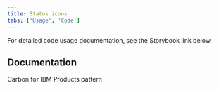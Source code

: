 ```yaml
---
title: Status icons
tabs: ['Usage', 'Code']
---
```


<PageDescription>

For detailed code usage documentation, see the Storybook link below.

</PageDescription>

## Documentation
Carbon for IBM Products pattern

<Row className="resource-card-group">
    <Column colLg={4} colMd={4} noGutterSm>
        <ResourceCard
        subTitle="Status icons - Storybook"
        href="https://carbon-for-ibm-products.netlify.app/?path=/story/ibm-products-patterns-status-icons-statusicon--default"
        target="_blank"
        aspectRatio="2:1"
        actionIcon="arrowRight"
        />
    </Column>
</Row>